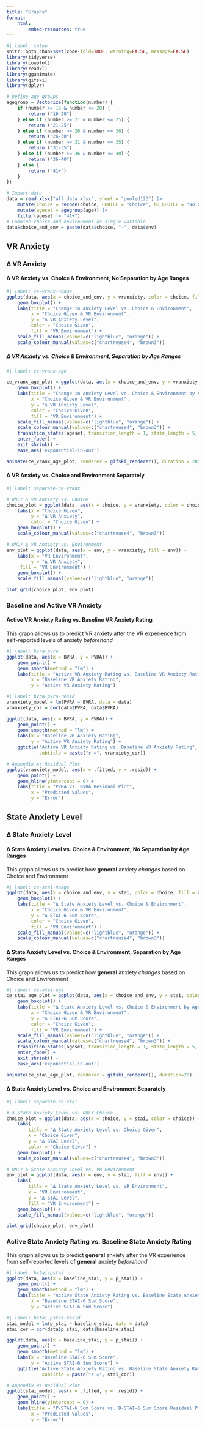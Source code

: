 ```yaml
---
title: "Graphs"
format:
    html:
        embed-resources: true
---
```


```r
#| label: setup
knitr::opts_chunk$set(code-fold=TRUE, warning=FALSE, message=FALSE)
library(tidyverse)
library(cowplot)
library(readxl)
library(gganimate)
library(gifski)
library(dplyr)

# Define age groups
agegroup = Vectorize(function(number) {
	if (number >= 16 & number <= 20) {
		return ("16-20")
	} else if (number >= 21 & number <= 25) {
		return ("21-25")
	} else if (number >= 26 & number <= 30) {
		return ("26-30")
	} else if (number >= 31 & number <= 35) {
		return ("31-35")
	} else if (number >= 36 & number <= 40) {
		return ("36-40")
	} else {
		return ("41+")
    }
})

# Import data
data = read_xlsx("all_data.xlsx", sheet = "pooled123") |>
    mutate(choice = recode(choice, CHOICE = "Choice", NO_CHOICE = "No Choice")) |> 
    mutate(ageset = agegroup(age)) |> 
    filter(ageset != "41+")
# Combine choice and environment as single variable
data$choice_and_env = paste(data$choice, "-", data$env)
```

## VR Anxiety

### Δ VR Anxiety

#### Δ VR Anxiety vs. Choice & Environment, No Separation by Age Ranges

```r
#| label: ce-vranx-noage
ggplot(data, aes(x = choice_and_env, y = vranxiety, color = choice, fill = env)) + 
    geom_boxplot() + 
    labs(title = "Change in Anxiety Level vs. Choice & Environment",
         x = "Choice Given & VR Environment",
         y = "Δ VR Anxiety Level",
         color = "Choice Given",
         fill = "VR Environment") +
    scale_fill_manual(values=c("lightblue", "orange")) +
    scale_colour_manual(values=c("chartreuse4", "brown3"))
```

##### Δ VR Anxiety vs. Choice & Environment, Separation by Age Ranges

```r
#| label: ce-vranx-age

ce_vranx_age_plot = ggplot(data, aes(x = choice_and_env, y = vranxiety, color = choice, fill = env)) + 
    geom_boxplot() + 
    labs(title = "Change in Anxiety Level vs. Choice & Environment by Age Ranges {closest_state}",
         x = "Choice Given & VR Environment",
         y = "Δ VR Anxiety Level",
         color = "Choice Given",
         fill = "VR Environment") +
    scale_fill_manual(values=c("lightblue", "orange")) +
    scale_colour_manual(values=c("chartreuse4", "brown3")) +
    transition_states(ageset, transition_length = 1, state_length = 5, wrap = FALSE) +
    enter_fade() + 
    exit_shrink() + 
    ease_aes('exponential-in-out')

animate(ce_vranx_age_plot, renderer = gifski_renderer(), duration = 20)
```

#### Δ VR Anxiety vs. Choice and Environment Separately

```r
#| label: separate-ce-vranx

# ONLY Δ VR Anxiety vs. Choice
choice_plot = ggplot(data, aes(x = choice, y = vranxiety, color = choice)) +
    labs(x = "Choice Given", 
         y = "Δ VR Anxiety", 
         color = "Choice Given") +
    geom_boxplot() +
    scale_colour_manual(values=c("chartreuse4", "brown3"))

# ONLY Δ VR Anxiety vs. Environment
env_plot = ggplot(data, aes(x = env, y = vranxiety, fill = env)) +
    labs(x = "VR Environment", 
         y = "Δ VR Anxiety", 
 	 fill = "VR Environment") +
    geom_boxplot() +
    scale_fill_manual(values=c("lightblue", "orange"))

plot_grid(choice_plot, env_plot)
```

### Baseline and Active VR Anxiety

#### Active VR Anxiety Rating vs. Baseline VR Anxiety Rating

This graph allows us to predict VR anxiety after the VR experience from self-reported levels of anxiety *beforehand*

```r
#| label: bvra-pvra
ggplot(data, aes(x = BVRA, y = PVRA)) +
    geom_point() +
    geom_smooth(method = "lm") +
    labs(title = "Active VR Anxiety Rating vs. Baseline VR Anxiety Rating",
         x = "Baseline VR Anxiety Rating",
         y = "Active VR Anxiety Rating")
```

```r
#| label: bvra-pvra-resid
vranxiety_model = lm(PVRA ~ BVRA, data = data)
vranxiety_cor = cor(data$PVRA, data$BVRA)

ggplot(data, aes(x = BVRA, y = PVRA)) +
    geom_point() +
    geom_smooth(method = "lm") +
    labs(x = "Baseline VR Anxiety Rating",
         y = "Active VR Anxiety Rating") +
    ggtitle("Active VR Anxiety Rating vs. Baseline VR Anxiety Rating", 
            subtitle = paste("r =", vranxiety_cor))

# Appendix A: Residual Plot
ggplot(vranxiety_model, aes(x = .fitted, y = .resid)) +
    geom_point() +
    geom_hline(yintercept = 0) +
    labs(title = "PVRA vs. BVRA Residual Plot",
         x = "Predicted Values",
         y = "Error")
```

## State Anxiety Level

### Δ State Anxiety Level

#### Δ State Anxiety Level vs. Choice & Environment, No Separation by Age Ranges

This graph allows us to predict how **general** anxiety *changes* based on Choice and Environment

```r
#| label: ce-stai-noage
ggplot(data, aes(x = choice_and_env, y = stai, color = choice, fill = env)) +
    geom_boxplot() +
    labs(title = "Δ State Anxiety Level vs. Choice & Environment",
         x = "Choice Given & VR Environment",
         y = "Δ STAI-6 Sum Score",
         color = "Choice Given",
         fill = "VR Environment") +
    scale_fill_manual(values=c("lightblue", "orange")) +
    scale_colour_manual(values=c("chartreuse4", "brown3"))
```

#### Δ State Anxiety Level vs. Choice & Environment, Separation by Age Ranges

This graph allows us to predict how **general** anxiety *changes* based on Choice and Environment

```r
#| label: ce-stai-age
ce_stai_age_plot = ggplot(data, aes(x = choice_and_env, y = stai, color = choice, fill = env)) + 
    geom_boxplot() + 
    labs(title = "Δ State Anxiety Level vs. Choice & Environment by Age Ranges {closest_state}",
         x = "Choice Given & VR Environment",
         y = "Δ STAI-6 Sum Score",
         color = "Choice Given",
         fill = "VR Environment") +
    scale_fill_manual(values=c("lightblue", "orange")) +
    scale_colour_manual(values=c("chartreuse4", "brown3")) +
    transition_states(ageset, transition_length = 1, state_length = 5, wrap = FALSE) +
    enter_fade() + 
    exit_shrink() + 
    ease_aes('exponential-in-out')

animate(ce_stai_age_plot, renderer = gifski_renderer(), duration=20)
```

#### Δ State Anxiety Level vs. Choice and Environment Separately

```r
#| label: separate-ce-stai

# Δ State Anxiety Level vs. ONLY Choice
choice_plot = ggplot(data, aes(x = choice, y = stai, color = choice)) +
    labs(
        title = "Δ State Anxiety Level vs. Choice Given",
        x = "Choice Given",
        y = "Δ STAI Level",
        color = "Choice Given") +
    geom_boxplot() +
    scale_colour_manual(values=c("chartreuse4", "brown3"))

# ONLY Δ State Anxiety Level vs. VR Environment
env_plot = ggplot(data, aes(x = env, y = stai, fill = env)) +
    labs(
        title = "Δ State Anxiety Level vs. VR Environment",
        x = "VR Environment",
        y = "Δ STAI Level",
        fill = "VR Environment") +
    geom_boxplot() +
    scale_fill_manual(values=c("lightblue", "orange"))

plot_grid(choice_plot, env_plot)
```

### Active State Anxiety Rating vs. Baseline State Anxiety Rating

This graph allows us to predict **general** anxiety after the VR experience from self-reported levels of **general** anxiety *beforehand*

```r
#| label: bstai-pstai
ggplot(data, aes(x = baseline_stai, y = p_stai)) +
    geom_point() +
    geom_smooth(method = "lm") +
    labs(title = "Active State Anxiety Rating vs. Baseline State Anxiety Rating",
         x = "Baseline STAI-6 Sum Score",
         y = "Active STAI-6 Sum Score")
```

```r
#| label: bstai-pstai-resid
stai_model = lm(p_stai ~ baseline_stai, data = data)
stai_cor = cor(data$p_stai, data$baseline_stai)

ggplot(data, aes(x = baseline_stai, y = p_stai)) +
    geom_point() +
    geom_smooth(method = "lm") +
    labs(x = "Baseline STAI-6 Sum Score",
         y = "Active STAI-6 Sum Score") +
    ggtitle("Active State Anxiety Rating vs. Baseline State Anxiety Rating", 
             subtitle = paste("r =", stai_cor))

# Appendix B: Residual Plot
ggplot(stai_model, aes(x = .fitted, y = .resid)) +
    geom_point() +
    geom_hline(yintercept = 0) +
    labs(title = "P-STAI-6 Sum Score vs. B-STAI-6 Sum Score Residual Plot",
         x = "Predicted Values",
         y = "Error")
```
